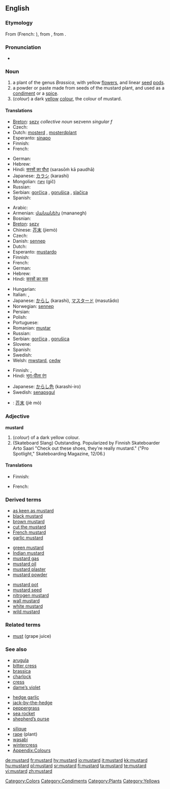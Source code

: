 {{wikipedia|dab=mustard}}
==English==

===Etymology===
From {{etyl|fro}} {{term|moustarde|lang=fro}} (French: {{term|moutarde|lang=fr}}), from {{term|moust||must|lang=fro}}, from {{etyl|la}} {{term|mustum|lang=la}}.

===Pronunciation===
* {{audio|en-us-mustard.ogg|Audio (US)}}

===Noun===
{{en-noun}}

# <!--NPlant-->a plant of the genus ''Brassica'', with yellow [[flower]]s, and linear [[seed]] [[pod]]s.
# <!--NCondiment-->a powder or paste made from seeds of the mustard plant, and used as a [[condiment]] or a [[spice]].
# <!--NColour-->(''colour'') a dark [[yellow]] [[color|colour]], the colour of mustard.
#: {{color panel|F2B73F}}

====Translations====
{{trans-top|plant}}
* [[Breton]]: [[sezv]] ''collective noun'' sezvenn ''singular f''
* Czech: {{t-|cs|hořčice|f}}
* Dutch: [[mosterd]] {{m}}, [[mosterdplant]] {{m}}
* Esperanto: [[sinapo]]
* Finnish: {{t-|fi|sinappi}}
* French: {{t+|fr|moutarde|f}}
{{trans-mid}}
* German: {{t+|de|Senf|m}}
* Hebrew: {{t-|he|חרדל|m|tr=khardal|sc=Hebr}}
* Hindi: [[सरसों का पौधा]] (sarasōṁ kā paudhā) {{f}}
* Japanese: [[カラシ]] (karashi)
* Mongolian: [[гич]] (gič)
* Russian: {{t-|ru|горчица|f|tr=gorčíca|sc=Cyrl}}
* Serbian: [[gorčica]] {{f}}, [[gorušica]] {{f}}, [[slačica]] {{f}}
* Spanish: {{t|es|mostaza|f}}
{{trans-bottom}}

{{trans-top|condiment}}
* Arabic: {{t-|ar|خردل|m|tr=khardal|sc=Arab}}
* Armenian: [[մանանեխ]] (mananegh)
* Bosnian: {{t-|bs|senf|m}}
* [[Breton]]: [[sezv]] {{m}}
* Chinese: [[芥末]] (jiemò)
* Czech: {{t-|cs|hořčice|f}}
* Danish: [[sennep]] {{g|Danish}}
* Dutch: {{t+|nl|mosterd|m}}
* Esperanto: [[mustardo]]
* Finnish: {{t-|fi|sinappi}}
* French: {{t+|fr|moutarde|f}}
* German: {{t+|de|Senf|m}}
* Hebrew: {{t-|he|חרדל|m|tr=khardal|sc=Hebr}}
* Hindi: [[सरसों का सस]] {{m}}
{{trans-mid}}
* Hungarian: {{t+|hu|mustár}}
* Italian: {{t+|it|senape|f}}, {{t+|it|mostarda|f}}
* Japanese: [[からし]] (karashi), [[マスタード]] (masutādo)
* Norwegian: [[sennep]] {{italbrac|Bokmål}}
* Persian: {{t-|fa|خردل|tr=khardal|sc=fa-Arab|xs=Persian}}
* Polish: {{t+|pl|musztarda|f}}
* Portuguese: {{t+|pt|mostarda|f}}
* Romanian: [[muştar]] {{n}}
* Russian: {{t-|ru|горчица|f|tr=gorčíca|sc=Cyrl}}
* Serbian: [[gorčica]] {{f}}, [[gorušica]] {{f}}
* Slovene: {{t+|sl|gorčica|f}}
* Spanish: {{t-|es|mostaza|f}}
* Swedish: {{t+|sv|senap|n}}
* Welsh: [[mwstard]], [[cedw]] {{g|Welsh}}
{{trans-bottom}}

{{trans-top|colour}}
* Finnish: {{t-|fi|sinapinkeltainen}}, {{t-|fi|sinapinvärinen}}
* Hindi: [[भूरा-पीला रंग]] {{m}}
{{trans-mid}}
* Japanese: [[からし色]] (karashi-iro)
* Swedish: [[senapsgul]]
{{trans-bottom}}

{{checktrans}}
<!--Remove this section once all of the translations below have been moved into the tables above.-->
{{trans-top|translations to be checked}}
* {{ttbc|Chinese}}: [[芥末]] (jiè mò)
{{trans-mid}}
{{trans-bottom}}

===Adjective===
'''mustard'''

# <!--AdjColour-->(''colour'') of a dark yellow colour.
# (Skateboard Slang)  Outstanding.  Popularized by Finnish Skateboarder Arto Saari "Check out these shoes, they're really mustard." ("Pro Spotlight,"  Skateboarding Magazine, 12/06.)

====Translations====
{{trans-top|of the colour of mustard}}
* Finnish: {{t-|fi|sinapinkeltainen}}
{{trans-mid}}
* French: {{t+|fr|moutarde}}
{{trans-bottom}}

===Derived terms===
{{top3}}
* [[as keen as mustard]]
* [[black mustard]]
* [[brown mustard]]
* [[cut the mustard]]
* [[French mustard]]
* [[garlic mustard]]
{{mid3}}
* [[green mustard]]
* [[Indian mustard]]
* [[mustard gas]]
* [[mustard oil]]
* [[mustard plaster]]
* [[mustard powder]]
{{mid3}}
* [[mustard pot]]
* [[mustard seed]]
* [[nitrogen mustard]]
* [[wall mustard]]
* [[white mustard]]
* [[wild mustard]]
{{bottom}}

===Related terms===
* [[must]] (grape juice)

===See also===
{{top3}}
* [[arugula]]
* [[bitter cress]]
* [[brassica]]
* [[charlock]]
* [[cress]]
* [[dame’s violet]]
{{mid3}}
* [[hedge garlic]]
* [[jack-by-the-hedge]]
* [[peppergrass]]
* [[sea rocket]]
* [[shepherd’s purse]]
{{mid3}}
* [[silique]]
* [[rape]] (plant)
* [[wasabi]]
* [[wintercress]]
* [[Appendix:Colours]]
{{bottom}}

[[Category:Colors]]
[[Category:Condiments]]
[[Category:Plants]]
[[Category:Yellows]]

[[de:mustard]]
[[fr:mustard]]
[[hy:mustard]]
[[io:mustard]]
[[it:mustard]]
[[kk:mustard]]
[[hu:mustard]]
[[pl:mustard]]
[[sr:mustard]]
[[fi:mustard]]
[[ta:mustard]]
[[te:mustard]]
[[vi:mustard]]
[[zh:mustard]]